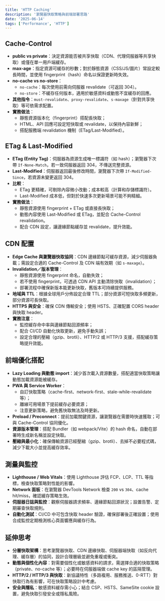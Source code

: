 ```yaml
---
title: 'HTTP Caching'
description: '瀏覽器快取策略與前端部署思路'
date: '2025-06-14'
tags: ['Performance', 'HTTP']
---
```


## Cache-Control

- **public vs private**：決定資源能否被共享快取（CDN、代理伺服器等共享快取）或僅在單一用戶端緩存。
- **max-age**：指定資源可緩存的秒數；對於靜態資源（CSS/JS/圖片）常設定較長時間，並使用 fingerprint（hash）命名以保證更新時失效。
- **no-cache vs no-store**：
  - `no-cache`：每次使用前需向伺服器 revalidate（可返回 304）。
  - `no-store`：不緩存任何版本，適用於敏感資料或動態不宜緩存的回應。
- **其他指令**：`must-revalidate`、`proxy-revalidate`、`s-maxage`（針對共享快取）等可依需求配置。
- **實務做法**：
  - 靜態資源版本化（fingerprint）搭配長快取；
  - HTML、API 回應可設定短快取或 revalidate，以保持內容新鮮；
  - 搭配服務端 revalidation 機制（ETag/Last-Modified）。

## ETag & Last-Modified

- **ETag (Entity Tag)**：伺服器為資源生成唯一標識符（如 hash）；瀏覽器下次帶 `If-None-Match`，若一致伺服器返回 304，不傳送完整資源。
- **Last-Modified**：伺服器返回最後修改時間，瀏覽器下次帶 `If-Modified-Since`，若資源未變更返回 304。
- **比較**：
  - ETag 更精確，可剔除內容微小改動；成本較高（計算和存儲標識符）。
  - Last-Modified 成本低，但對於快速多次更新場景可能不夠精細。
- **實務做法**：
  - 靜態資源使用 fingerprint + ETag 或直接長快取；
  - 動態內容使用 Last-Modified 或 ETag，並配合 Cache-Control revalidation。
  - 配合 CDN 設定，讓邊緣節點緩存並 revalidate，提升效能。

## CDN 配置

- **Edge Cache 與瀏覽器快取協同**：CDN 邊緣節點可緩存資源，減少伺服器負載；需設定合適的 Cache-Control 及 CDN 端有效期（如 `s-maxage`）。
- **Invalidation／版本管理**：
  - 靜態資源使用 fingerprint 命名，自動失效；
  - 若不使用 fingerprint，可透過 CDN API 主動清除快取（invalidation）；
  - 部署流程中確保新版本能更新快取，舊版本可持續提供服務。
- **地域與 TTL**：根據全球用戶分佈設定合理 TTL；部分資源可短快取多頻更新，部分資源可長快取。
- **HTTPS 與安全**：確保 CDN 傳輸安全；使用 HSTS、正確配置 CORS header 與快取 header。
- **實務注意**：
  - 監控緩存命中率與邊緣節點回源頻率；
  - 配合 CI/CD 自動化快取更新，避免手動失誤；
  - 設定合理的壓縮（gzip、brotli）、HTTP/2 或 HTTP/3 支援，搭配緩存策略提升效能。

## 前端優化搭配

- **Lazy Loading 與動態 import**：減少首次載入資源數量，搭配適當快取策略讓動態加載資源能被緩存。
- **PWA 與 Service Worker**：
  - 自訂快取策略（cache-first、network-first、stale-while-revalidate 等）；
  - 離線可用場景下提前緩存必要資源；
  - 注意更新策略，避免舊快取無法及時更新。
- **Preload / Preconnect**：提前加載關鍵資源，讓瀏覽器在需要時快速獲取；可與 Cache-Control 協同優化。
- **資源版本管理**：搭配 Bundler（如 webpack/Vite）的 hash 命名，自動在部署時生成新名稱並設定快取。
- **壓縮與最小化**：確保傳輸資源已經壓縮（gzip、brotli）、去掉不必要程式碼，減少下載大小並提高緩存效率。

## 測量與監控

- **Lighthouse / Web Vitals**：使用 Lighthouse 評估 FCP、LCP、TTL 等指標，檢查快取策略對性能的影響。
- **Network 面板**：在瀏覽器 DevTools Network 檢查 `200` vs `304`、cache hit/miss，確認緩存策略生效。
- **伺服器日誌與監控**：觀察伺服器請求頻率、邊緣節點回源狀況；設置告警、定期審查快取規則。
- **自動化測試**：CI/CD 中可包含快取 header 驗證，確保部署後正確設置；使用合成監控定期檢測核心頁面響應與緩存行為。

## 延伸思考

- **分層快取架構**：思考瀏覽器快取、CDN 邊緣快取、伺服器端快取（如反向代理、緩存層）的協同，設計合理層級並避免重複或衝突。
- **動態與個性化內容**：對需要個性化或敏感資料的請求，需選擇合適的快取策略（private、no-cache 等）；必要時在伺服器端做 cache key 的區隔管理。
- **HTTP/2 / HTTP/3 與快取**：新協議特性（多路複用、服務推送、0-RTT）對快取行為有影響，可在快取策略設計中考慮。
- **安全與隱私**：敏感資料緩存需小心；結合 CSP、HSTS、SameSite cookie 設置，避免快取引發安全或隱私風險。
